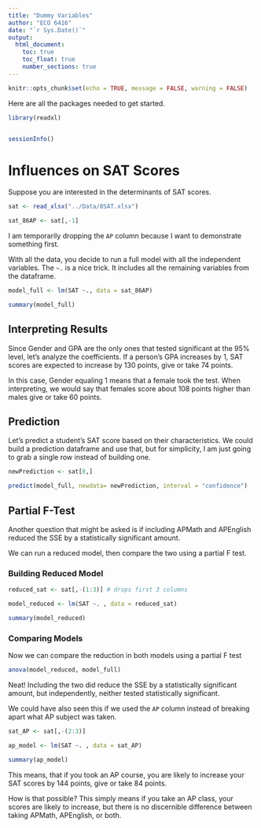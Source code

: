 ```yaml
---
title: "Dummy Variables"
author: "ECO 6416"
date: "`r Sys.Date()`"
output: 
  html_document:
    toc: true
    toc_float: true
    number_sections: true
---
```


```r
knitr::opts_chunk$set(echo = TRUE, message = FALSE, warning = FALSE)
```

Here are all the packages needed to get started.

```r
library(readxl)


sessionInfo()
```

# Influences on SAT Scores

Suppose you are interested in the determinants of SAT scores.

```r
sat <- read_xlsx("../Data/8SAT.xlsx")

sat_86AP <- sat[,-1]
```

I am temporarily dropping the `AP` column because I want to demonstrate something first.

With all the data, you decide to run a full model with all the independent variables. The `~.` is a nice trick. It includes all the remaining variables from the dataframe. 

```r
model_full <- lm(SAT ~., data = sat_86AP)

summary(model_full)
```
## Interpreting Results

Since Gender and GPA are the only ones that tested significant at the 95% level, let's analyze the coefficients. If a person's GPA increases by 1, SAT scores are expected to increase by 130 points, give or take 74 points. 

In this case, Gender equaling 1 means that a female took the test. When interpreting, we would say that females score about 108 points higher than males give or take 60 points.

## Prediction

Let's predict a student's SAT score based on their characteristics. We could build a prediction dataframe and use that, but for simplicity, I am just going to grab a single row instead of building one.

```r
newPrediction <- sat[8,]

predict(model_full, newdata= newPrediction, interval = "confidence")
```

## Partial F-Test

Another question that might be asked is if including APMath and APEnglish reduced the SSE by a statistically significant amount. 

We can run a reduced model, then compare the two using a partial F test. 

### Building Reduced Model

```r

reduced_sat <- sat[,-(1:3)] # drops first 3 columns

model_reduced <- lm(SAT ~. , data = reduced_sat)

summary(model_reduced)
```

### Comparing Models

Now we can compare the reduction in both models using a partial F test

```r
anova(model_reduced, model_full)
```

Neat! Including the two did reduce the SSE by a statistically significant amount, but independently, neither tested statistically significant.

We could have also seen this if we used the `AP` column instead of breaking apart what AP subject was taken. 

```r
sat_AP <- sat[,-(2:3)]

ap_model <- lm(SAT ~. , data = sat_AP)

summary(ap_model)
```

This means, that if you took an AP course, you are likely to increase your SAT scores by 144 points, give or take 84 points.

How is that possible? This simply means if you take an AP class, your scores are likely to increase, but there is no discernible difference between taking APMath, APEnglish, or both.

